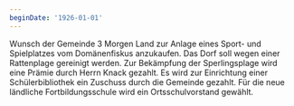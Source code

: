 ```yaml
---
beginDate: '1926-01-01'
---
```


Wunsch der Gemeinde 3 Morgen Land zur Anlage eines Sport- und Spielplatzes vom
Domänenfiskus anzukaufen. Das Dorf soll wegen einer Rattenplage gereinigt
werden. Zur Bekämpfung der Sperlingsplage wird eine Prämie durch Herrn Knack
gezahlt. Es wird zur Einrichtung einer Schülerbibliothek ein Zuschuss durch die
Gemeinde gezahlt. Für die neue ländliche Fortbildungsschule wird ein
Ortsschulvorstand gewählt.
